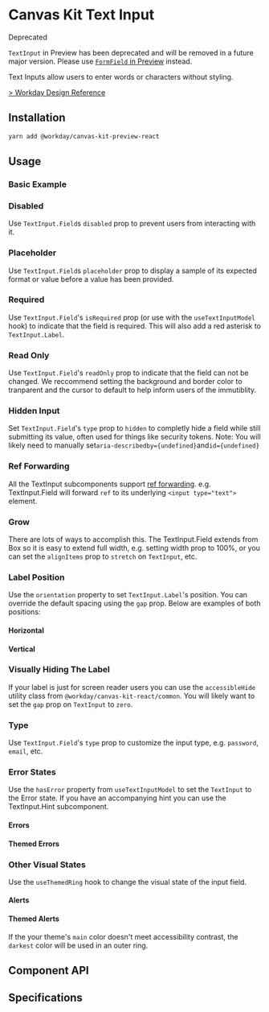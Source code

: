 

# Canvas Kit Text Input

<StatusIndicator variant="red">
  <StatusIndicator.Label>Deprecated</StatusIndicator.Label>
</StatusIndicator>

`TextInput` in Preview has been deprecated and will be removed in a future major version. Please use
[`FormField` in Preview](https://workday.github.io/canvas-kit/?path=/story/preview-inputs-form-field--basic)
instead.

Text Inputs allow users to enter words or characters without styling.

[> Workday Design Reference](https://design.workday.com/components/inputs/text-input)

## Installation

```sh
yarn add @workday/canvas-kit-preview-react
```

## Usage

### Basic Example

<ExampleCodeBlock code={Basic} />

### Disabled

Use `TextInput.Field`s `disabled` prop to prevent users from interacting with it.

<ExampleCodeBlock code={Disabled} />

### Placeholder

Use `TextInput.Field`s `placeholder` prop to display a sample of its expected format or value before
a value has been provided.

<ExampleCodeBlock code={Placeholder} />

### Required

Use `TextInput.Field`'s `isRequired` prop (or use with the `useTextInputModel` hook) to indicate
that the field is required. This will also add a red asterisk to `TextInput.Label`.

<ExampleCodeBlock code={Required} />

### Read Only

Use `TextInput.Field`'s `readOnly` prop to indicate that the field can not be changed. We reccommend
setting the background and border color to tranparent and the cursor to default to help inform users
of the immutiblity.

<ExampleCodeBlock code={ReadOnly} />

### Hidden Input

Set `TextInput.Field`'s `type` prop to `hidden` to completly hide a field while still submitting its
value, often used for things like security tokens. Note: You will likely need to manually
set`aria-describedby={undefined}`and`id={undefined}`

<ExampleCodeBlock code={HiddenInput} />

### Ref Forwarding

All the TextInput subcomponents support
[ref forwarding](https://reactjs.org/docs/forwarding-refs.html). e.g. TextInput.Field will forward
`ref` to its underlying `<input type="text">` element.

<ExampleCodeBlock code={RefForwarding} />

### Grow

There are lots of ways to accomplish this. The TextInput.Field extends from Box so it is easy to
extend full width, e.g. setting width prop to 100%, or you can set the `alignItems` prop to
`stretch` on `TextInput`, etc.

<ExampleCodeBlock code={Grow} />

### Label Position

Use the `orientation` property to set `TextInput.Label`'s position. You can override the default
spacing using the `gap` prop. Below are examples of both positions:

#### Horizontal

<ExampleCodeBlock code={LabelPositionHorizontal} />

#### Vertical

<ExampleCodeBlock code={LabelPositionVertical} />

### Visually Hiding The Label

If your label is just for screen reader users you can use the `accessibleHide` utility class from
`@workday/canvas-kit-react/common`. You will likely want to set the `gap` prop on `TextInput` to
`zero`.

<ExampleCodeBlock code={HiddenLabel} />

### Type

Use `TextInput.Field`'s `type` prop to customize the input type, e.g. `password`, `email`, etc.

<ExampleCodeBlock code={Password} />

### Error States

Use the `hasError` property from `useTextInputModel` to set the `TextInput` to the Error state. If
you have an accompanying hint you can use the TextInput.Hint subcomponent.

#### Errors

<ExampleCodeBlock code={Error} />

#### Themed Errors

<ExampleCodeBlock code={ThemedError} />

### Other Visual States

Use the `useThemedRing` hook to change the visual state of the input field.

#### Alerts

<ExampleCodeBlock code={Alert} />

#### Themed Alerts

If the your theme's `main` color doesn't meet accessibility contrast, the `darkest` color will be
used in an outer ring.

<ExampleCodeBlock code={ThemedAlert} />

## Component API

<SymbolDoc name="TextInput" fileName="/preview-react/" />

## Specifications

<Specifications file="TextInputPreview.spec.ts" name="Text Input" />
